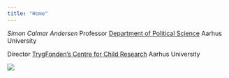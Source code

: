 ```yaml
---
title: "Home"
---
```


*Simon Calmar Andersen*
Professor
[Department of Political Science](https://ps.au.dk/)
Aarhus University

Director
[TrygFonden's Centre for Child Research](https://childresearch.au.dk/)
Aarhus University



![](Billede SCA.jpg)